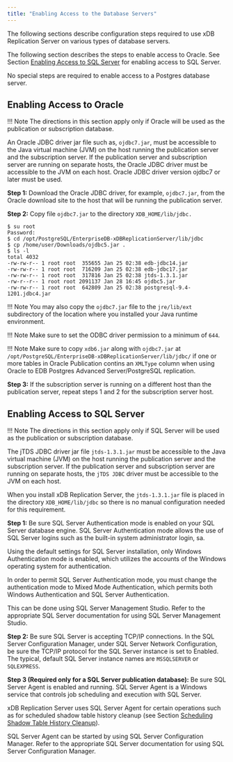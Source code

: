 ```yaml
---
title: "Enabling Access to the Database Servers"
---
```


<div id="enable_access_to_database" class="registered_link"></div>

The following sections describe configuration steps required to use xDB Replication Server on various types of database servers.

The following section describes the steps to enable access to Oracle. See Section [Enabling Access to SQL Server](#enable_access_to_sql_server) for enabling access to SQL Server.

No special steps are required to enable access to a Postgres database server.

<div id="enable_access_to_oracle" class="registered_link"></div>

## Enabling Access to Oracle

!!! Note
    The directions in this section apply only if Oracle will be used as the publication or subscription database.

An Oracle JDBC driver jar file such as, `ojdbc7.jar`, must be accessible to the Java virtual machine (JVM) on the host running the publication server and the subscription server. If the publication server and subscription server are running on separate hosts, the Oracle JDBC driver must be accessible to the JVM on each host. Oracle JDBC driver version ojdbc7 or later must be used.

**Step 1:** Download the Oracle JDBC driver, for example, `ojdbc7.jar`, from the Oracle download site to the host that will be running the publication server.

**Step 2:** Copy file `ojdbc7.jar` to the directory `XDB_HOME/lib/jdbc.`

```text
$ su root
Password:
$ cd /opt/PostgreSQL/EnterpriseDB-xDBReplicationServer/lib/jdbc
$ cp /home/user/Downloads/ojdbc5.jar .
$ ls -l
total 4032
-rw-rw-r-- 1 root root  355655 Jan 25 02:38 edb-jdbc14.jar
-rw-rw-r-- 1 root root  716209 Jan 25 02:38 edb-jdbc17.jar
-rw-rw-r-- 1 root root  317816 Jan 25 02:38 jtds-1.3.1.jar
-rw-r--r-- 1 root root 2091137 Jan 28 16:45 ojdbc5.jar
-rw-rw-r-- 1 root root  642809 Jan 25 02:38 postgresql-9.4-1201.jdbc4.jar
```

!!! Note
    You may also copy the `ojdbc7.jar` file to the `jre/lib/ext` subdirectory of the location where you installed your Java runtime environment.

!!! Note
    Make sure to set the ODBC driver permission to a minimum of `644`.

!!! Note
    Make sure to copy `xdb6.jar` along with `ojdbc7.jar` at `/opt/PostgreSQL/EnterpriseDB-xDBReplicationServer/lib/jdbc/` if one or more tables in Oracle Publication contins an `XMLType` column when using Oracle to EDB Postgres Advanced Server/PostgreSQL replication.

**Step 3:** If the subscription server is running on a different host than the publication server, repeat steps 1 and 2 for the subscription server host.

<div id="enable_access_to_sql_server" class="registered_link"></div>

## Enabling Access to SQL Server

!!! Note
    The directions in this section apply only if SQL Server will be used as the publication or subscription database.

The jTDS JDBC driver jar file `jtds-1.3.1.jar` must be accessible to the Java virtual machine (JVM) on the host running the publication server and the subscription server. If the publication server and subscription server are running on separate hosts, the `jTDS JDBC` driver must be accessible to the JVM on each host.

When you install xDB Replication Server, the `jtds-1.3.1.jar` file is placed in the directory `XDB_HOME/lib/jdbc` so there is no manual configuration needed for this requirement.

**Step 1:** Be sure SQL Server Authentication mode is enabled on your SQL Server database engine. SQL Server Authentication mode allows the use of SQL Server logins such as the built-in system administrator login, sa.

Using the default settings for SQL Server installation, only Windows Authentication mode is enabled, which utilizes the accounts of the Windows operating system for authentication.

In order to permit SQL Server Authentication mode, you must change the authentication mode to Mixed Mode Authentication, which permits both Windows Authentication and SQL Server Authentication.

This can be done using SQL Server Management Studio. Refer to the appropriate SQL Server documentation for using SQL Server Management Studio.

**Step 2:** Be sure SQL Server is accepting TCP/IP connections. In the SQL Server Configuration Manager, under SQL Server Network Configuration, be sure the TCP/IP protocol for the SQL Server instance is set to Enabled. The typical, default SQL Server instance names are `MSSQLSERVER` or `SQLEXPRESS`.

**Step 3 (Required only for a SQL Server publication database):** Be sure SQL Server Agent is enabled and running. SQL Server Agent is a Windows service that controls job scheduling and execution with SQL Server.

xDB Replication Server uses SQL Server Agent for certain operations such as for scheduled shadow table history cleanup (see Section [Scheduling Shadow Table History Cleanup](../../07_common_operations/05_managing_history/#schedule_shadow_table_history_cleanup)).

SQL Server Agent can be started by using SQL Server Configuration Manager. Refer to the appropriate SQL Server documentation for using SQL Server Configuration Manager.
